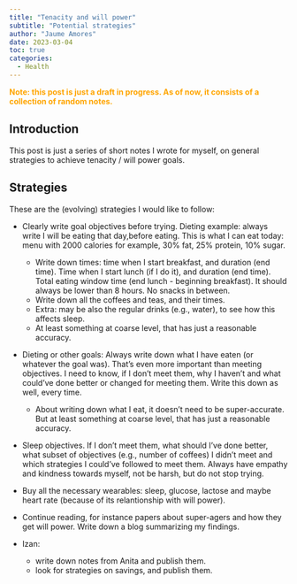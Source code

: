 ---
title: "Tenacity and will power"
subtitle: "Potential strategies"
author: "Jaume Amores"
date: 2023-03-04
toc: true
categories:
  - Health
---

<span style="color:orange">**Note: this post is just a draft in progress. As of now, it consists of a collection of random notes.**</span>

## Introduction

This post is just a series of short notes I wrote for myself, on general strategies to achieve tenacity / will power goals.

## Strategies

These are the (evolving) strategies I would like to follow:

- Clearly write goal objectives before trying. Dieting example: always write I will be eating that day,before eating. This is what I can eat today: menu with 2000 calories for example, 30% fat, 25% protein, 10% sugar.

    - Write down times: time when I start breakfast, and duration (end time). Time when I start lunch (if I do it), and duration (end time). Total eating window time (end lunch - beginning breakfast). It should always be lower than 8 hours. No snacks in between.
    - Write down all the coffees and teas, and their times.
    - Extra: may be also the regular drinks (e.g., water), to see how this affects sleep.
    - At least something at coarse level, that has just a reasonable accuracy.
    
- Dieting or other goals: Always write down what I have eaten (or whatever the goal was). That's even more important than meeting objectives. I need to know, if I don't meet them, why I haven't and what could've done better or changed for meeting them. Write this down as well, every time.
    - About writing down what I eat, it doesn't need to be super-accurate. But at least something at coarse level, that has just a reasonable accuracy.

- Sleep objectives. If I don't meet them, what should I've done better, what subset of objectives (e.g., number of coffees) I didn't meet and which strategies I could've followed to meet them. Always have empathy and kindness towards myself, not be harsh, but do not stop trying.

- Buy all the necessary wearables: sleep, glucose, lactose and maybe heart rate (because of its relantionship with will power).

- Continue reading, for instance papers about super-agers and how they get will power. Write down a blog summarizing my findings. 

- Izan:
    - write down notes from Anita and publish them.
    - look for strategies on savings, and publish them.